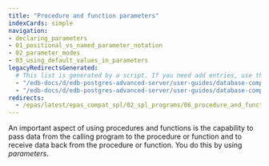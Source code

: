 ```yaml
---
title: "Procedure and function parameters"
indexCards: simple
navigation:
- declaring_parameters
- 01_positional_vs_named_parameter_notation
- 02_parameter_modes
- 03_using_default_values_in_parameters
legacyRedirectsGenerated:
  # This list is generated by a script. If you need add entries, use the `legacyRedirects` key.
  - "/edb-docs/d/edb-postgres-advanced-server/user-guides/database-compatibility-for-oracle-developers-guide/9.6/Database_Compatibility_for_Oracle_Developers_Guide_v9.6.1.054.html"
  - "/edb-docs/d/edb-postgres-advanced-server/user-guides/database-compatibility-for-oracle-developers-guide/9.5/Database_Compatibility_for_Oracle_Developers_Guide.1.148.html"
redirects:
  - /epas/latest/epas_compat_spl/02_spl_programs/06_procedure_and_function_parameters/ #generated for docs/epas/reorg-role-use-case-mode
---
```


<div id="procedure_and_function_parameters" class="registered_link"></div>

An important aspect of using procedures and functions is the capability to pass data from the calling program to the procedure or function and to receive data back from the procedure or function. You do this by using *parameters*.

